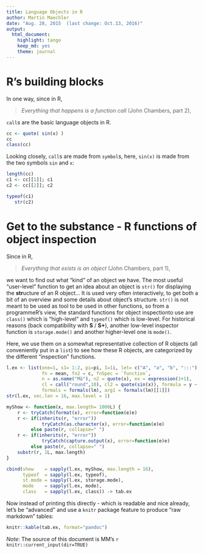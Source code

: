 ```yaml
---
title: Language Objects in R
author: Martin Maechler
date: "Aug. 28, 2015  (last change: Oct.13, 2016)"
output:
  html_document:
    highlight: tango
    keep_md: yes
    theme: journal
---
```

# R's building blocks

In one way, since in R,

>    *Everything that happens is a function call*     (John Chambers, part 2),

`call`s are the basic language objects in R.

```r
cc <- quote( sin(x) )
cc
class(cc)
```

Looking closely, `call`s are made from `symbol`s, here, `sin(x)` is made
from the two symbols `sin` and `x`:
```r
length(cc)
c1 <- cc[[1]]; c1
c2 <- cc[[2]]; c2

typeof(c1)
   str(c2)
```

# Get to the substance - R functions of object inspection

Since in R,

>    *Everything that exists is an object*     (John Chambers, part 1),

we want to find out what "kind" of an object we have.
The most useful "user-level" function to get an idea about an object is `str()` for displaying the **str**ucture of an R object...  It is used very often interactively, to get both a bit of an overview and some details about object's structure.
`str()` is not meant to be used as tool to be used in other functions, so from a programmeR's view,
the standard functions for object inspectionto use are `class()` which is "high-level" and `typeof()` which is low-level.
For historical reasons (back compatibility with **S** / **S+**), another low-level inspector function is `storage.mode()`  and another higher-level one is `mode()`.

Here, we use them on a somewhat representative collection of R objects (all conveniently put in a `list`)
to see how these R objects, are categorized by the different "inspection" functions.

<!-- FIXME: start with expression(..., .., .., ) instead of list(.., ) ==> -->
<!-- even nicer table-->
```r
l.ex <- list(one=1, s1= 1:2, pi=pi, I=1i, let= c("A", "a", "b", ":::"),
             fn = mean, fn2 = c, fnSpec = `function`,
             n = as.name("Mä"), n2 = quote(x), ex = expression(1+1),
             cl = call("round",10), cl2 = quote(sin(x)), formula = y ~ x+t, 
			 formals = formals(lm), arg1 = formals(lm)[[1]])
str(l.ex, vec.len = 16, max.level = 1)
```

```r
myShow <- function(x, max.length= 1000L) {
    r <- tryCatch(format(x), error=function(e)e)
    r <- if(inherits(r, "error"))
             tryCatch(as.character(x), error=function(e)e)
         else paste(r, collapse=" ")
    r <- if(inherits(r, "error"))
             tryCatch(capture.output(x), error=function(e)e)
         else paste(r, collapse=" ")
    substr(r, 1L, max.length)
}

cbind(show    = sapply(l.ex, myShow, max.length = 16),
      typeof  = sapply(l.ex, typeof),
      st.mode = sapply(l.ex, storage.mode),
      mode    = sapply(l.ex, mode),
      class   = sapply(l.ex, class)) -> tab.ex
```
Now instead of printing this directly - which is readable and nice already,
let's be "advanced" and use a `knitr` package feature to produce "raw markdown" tables:
```r
knitr::kable(tab.ex, format="pandoc")
```

_Note_: The source of this document is MM's `r knitr::current_input(dir=TRUE)`
